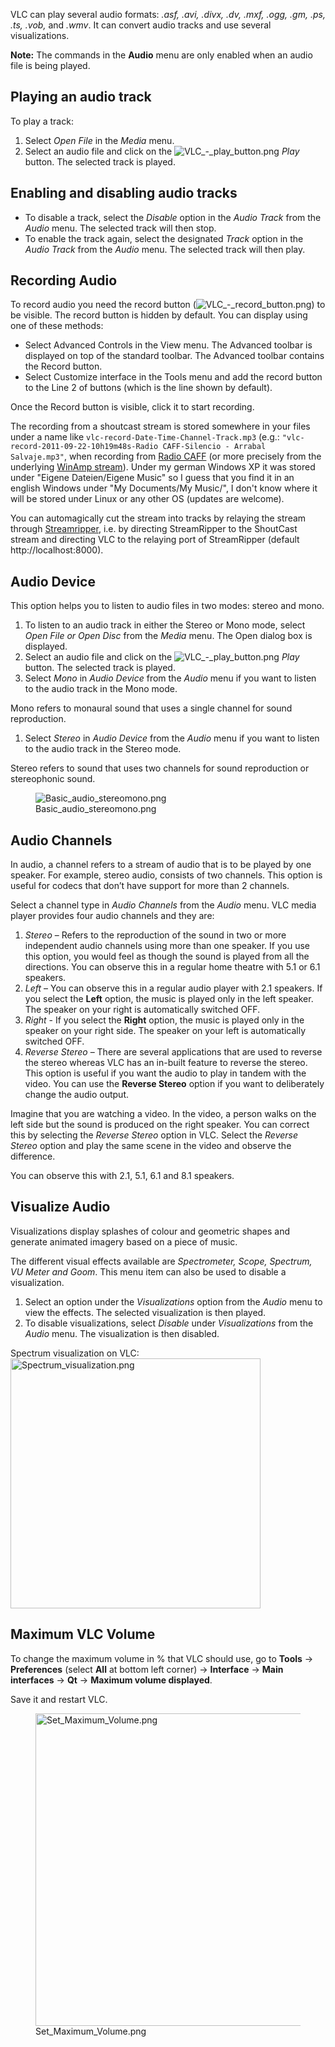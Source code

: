 {{RightMenu|Documentation TOC}}
VLC can play several audio formats: ''.asf, .avi, .divx, .dv, .mxf, .ogg, .gm, .ps, .ts, .vob,'' and ''.wmv''. It can convert audio tracks and use several visualizations. 

'''Note:''' The commands in the '''Audio''' menu are only enabled when an audio file is being played. 

== Playing an audio track ==

To play a track:

#Select ''Open File'' in the ''Media'' menu.
#Select an audio file and click on the [[Image:VLC - play button.png]] ''Play'' button. The selected track is played. 

== Enabling and disabling audio tracks ==

*To disable a track, select the ''Disable'' option in the ''Audio Track'' from the ''Audio'' menu. The selected track will then stop. 
*To enable the track again, select the designated ''Track'' option in the ''Audio Track'' from the ''Audio'' menu. The selected track will then play.

== Recording Audio ==

To record audio you need the record button ([[Image:VLC - record button.png]]) to be visible. The record button is hidden by default. You can display using one of these methods:
*Select Advanced Controls in the View menu. The Advanced toolbar is displayed on top of the standard toolbar. The Advanced toolbar contains the Record button.
*Select Customize interface in the Tools menu and add the record button to the Line 2 of buttons (which is the line shown by default).

Once the Record button is visible, click it to start recording.

The recording from a shoutcast stream is stored somewhere in your files under a name like <tt>vlc-record-Date-Time-Channel-Track.mp3</tt> (e.g.: <tt>"vlc-record-2011-09-22-10h19m48s-Radio CAFF-Silencio - Arrabal Salvaje.mp3"</tt>, when recording from [http://radiocaff.com.ar/ Radio CAFF] (or more precisely from the underlying [http://panel7.serverhostingcenter.com/tunein.php/radiocaff/playlist.pls WinAmp stream]). Under my german Windows XP it was stored under "Eigene Dateien/Eigene Music" so I guess that you find it in an english Windows under "My Documents/My Music/", I don't know where it will be stored under Linux or any other OS (updates  are welcome).

You can automagically cut the stream into tracks by relaying the stream through [http://streamripper.sourceforge.net Streamripper], i.e. by directing StreamRipper to the ShoutCast stream and directing VLC to the relaying port of StreamRipper <nowiki>(default http://localhost:8000)</nowiki>.

== Audio Device ==

This option helps you to listen to audio files in two modes: stereo and mono. 

#To listen to an audio track in either the Stereo or Mono mode, select ''Open File or Open Disc'' from the ''Media'' menu. The Open dialog box is displayed. 
#Select an audio file and click on the [[Image:VLC - play button.png]] ''Play'' button. The selected track is played. 
#Select ''Mono'' in ''Audio Device'' from the ''Audio'' menu if you want to listen to the audio track in the Mono mode. 
Mono refers to monaural sound that uses a single channel for sound reproduction. 

#Select ''Stereo'' in ''Audio Device'' from the ''Audio'' menu if you want to listen to the audio track in the Stereo mode. 
Stereo refers to sound that uses two channels for sound reproduction or stereophonic sound.

[[File:Basic_audio_stereomono.png]]

== Audio Channels ==

In audio, a channel refers to a stream of audio that is to be played by one speaker. For example, stereo audio, consists of two channels. This option is useful for codecs that don’t have support for more than 2 channels. 

Select a channel type in ''Audio Channels'' from the ''Audio'' menu. VLC media player provides four audio channels and they are: 

#''Stereo'' – Refers to the reproduction of the sound in two or more independent audio channels using more than one speaker. If you use this option, you would feel as though the sound is played from all the directions. You can observe this in a regular home theatre with 5.1 or 6.1 speakers.  
#''Left'' – You can observe this in a regular audio player with 2.1 speakers. If you select the '''Left''' option, the music is played only in the left speaker. The speaker on your right is automatically switched OFF. 
#''Right'' - If you select the '''Right''' option, the music is played only in the speaker on your right side. The speaker on your left is automatically switched OFF. 
#''Reverse Stereo'' – There are several applications that are used to reverse the stereo whereas VLC has an in-built feature to reverse the stereo. This option is useful if you want the audio to play in tandem with the video. You can use the '''Reverse Stereo''' option if you want to deliberately change the audio output. 

Imagine that you are watching a video. In the video, a person walks on the left side but the sound is produced on the right speaker. You can correct this by selecting the ''Reverse Stereo'' option in VLC. Select the ''Reverse Stereo'' option and play the same scene in the video and observe the difference. 

You can observe this with 2.1, 5.1, 6.1 and 8.1 speakers.

== Visualize Audio ==

Visualizations display splashes of colour and geometric shapes and generate animated imagery based on a piece of music.

The different visual effects available are ''Spectrometer, Scope, Spectrum, VU Meter and Goom''. This menu item can also be used to disable a visualization.  

#Select an option under the ''Visualizations'' option from the ''Audio'' menu to view the effects. The selected visualization is then played. 
#To disable visualizations, select ''Disable'' under ''Visualizations'' from the ''Audio'' menu. The visualization is then disabled.

Spectrum visualization on VLC:
[[File:Spectrum visualization.png|thumb|center|400px]]

== Maximum VLC Volume ==
To change the maximum volume in % that VLC should use, go to '''Tools''' → '''Preferences''' (select '''All''' at bottom left corner) → '''Interface''' → '''Main interfaces''' → '''Qt''' → '''Maximum volume displayed'''.

Save it and restart VLC.

[[File:Set_Maximum_Volume.png|thumb|center|500px]]



{{Documentation}}